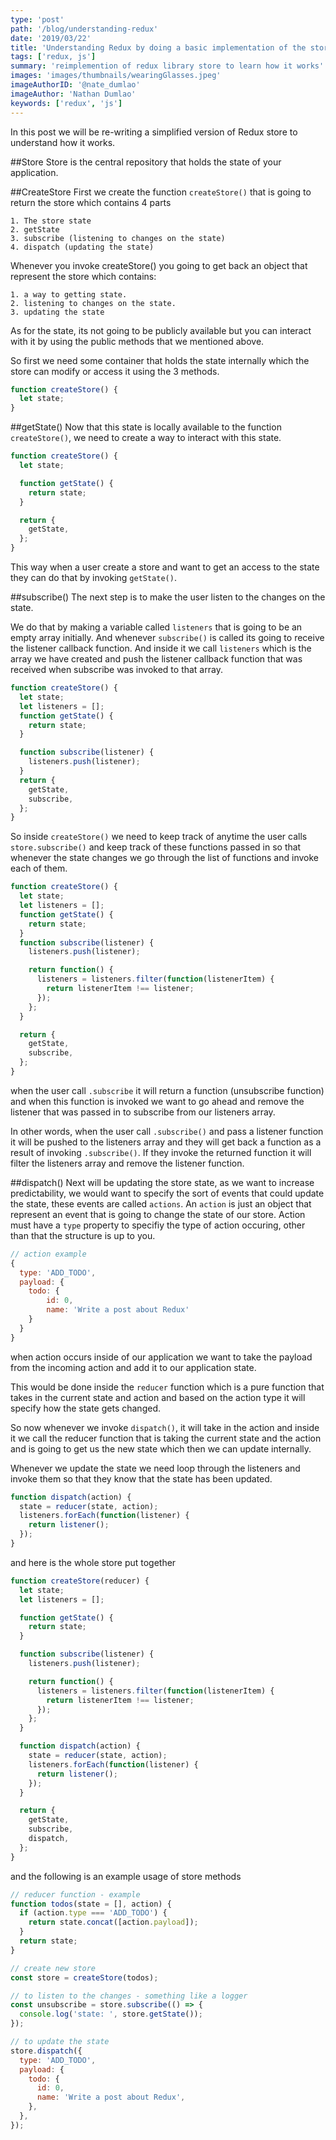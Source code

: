 ```yaml
---
type: 'post'
path: '/blog/understanding-redux'
date: '2019/03/22'
title: 'Understanding Redux by doing a basic implementation of the store'
tags: ['redux, js']
summary: 'reimplemention of redux library store to learn how it works'
images: 'images/thumbnails/wearingGlasses.jpeg'
imageAuthorID: '@nate_dumlao'
imageAuthor: 'Nathan Dumlao'
keywords: ['redux', 'js']
---
```


In this post we will be re-writing a simplified version of Redux store to understand how it works.

##Store
Store is the central repository that holds the state of your application.

##CreateStore
First we create the function `createStore()` that is going to return the store which contains 4 parts

```text
1. The store state
2. getState
3. subscribe (listening to changes on the state)
4. dispatch (updating the state)
```

Whenever you invoke createStore() you going to get back an object that represent the store which contains:

```text
1. a way to getting state.
2. listening to changes on the state.
3. updating the state
```

As for the state, its not going to be publicly available but you can interact with it by using the public methods that we mentioned above.

So first we need some container that holds the state internally which the store can modify or access it using the 3 methods.

```javascript
function createStore() {
  let state;
}
```

##getState()
Now that this state is locally available to the function `createStore()`, we need to create a way to interact with this state.

```javascript
function createStore() {
  let state;

  function getState() {
    return state;
  }

  return {
    getState,
  };
}
```

This way when a user create a store and want to get an access to the state they can do that by invoking `getState()`.

##subscribe()
The next step is to make the user listen to the changes on the state.

We do that by making a variable called `listeners` that is going to be an empty array initially. And whenever `subscribe()` is called its going to receive the listener callback function. And inside it we call `listeners` which is the array we have created and push the listener callback function that was received when subscribe was invoked to that array.

```javascript
function createStore() {
  let state;
  let listeners = [];
  function getState() {
    return state;
  }

  function subscribe(listener) {
    listeners.push(listener);
  }
  return {
    getState,
    subscribe,
  };
}
```

So inside `createStore()` we need to keep track of anytime the user calls `store.subscribe()` and keep track of these functions passed in so that whenever the state changes we go through the list of functions and invoke each of them.

```javascript
function createStore() {
  let state;
  let listeners = [];
  function getState() {
    return state;
  }
  function subscribe(listener) {
    listeners.push(listener);

    return function() {
      listeners = listeners.filter(function(listenerItem) {
        return listenerItem !== listener;
      });
    };
  }

  return {
    getState,
    subscribe,
  };
}
```

when the user call `.subscribe` it will return a function (unsubscribe function) and when this function is invoked we want to go ahead and remove the listener that was passed in to subscribe from our listeners array.

In other words, when the user call `.subscribe()` and pass a listener function it will be pushed to the listeners array and they will get back a function as a result of invoking `.subscribe()`. If they invoke the returned function it will filter the listeners array and remove the listener function.

##dispatch()
Next will be updating the store state, as we want to increase predictability, we would want to specify the sort of events that could update the state, these events are called `actions`. An `action` is just an object that represent an event that is going to change the state of our store. Action must have a `type` property to specifiy the type of action occuring, other than that the structure is up to you.

```javascript
// action example
{
  type: 'ADD_TODO',
  payload: {
    todo: {
        id: 0,
        name: 'Write a post about Redux'
    }
  }
}
```

when action occurs inside of our application we want to take the payload from the incoming action and add it to our application state.

This would be done inside the `reducer` function which is a pure function that takes in the current state and action and based on the action type it will specify how the state gets changed.

So now whenever we invoke `dispatch()`, it will take in the action and inside it we call the reducer function that is taking the current state and the action and is going to get us the new state which then we can update internally.

Whenever we update the state we need loop through the listeners and invoke them so that they know that the state has been updated.

```javascript
function dispatch(action) {
  state = reducer(state, action);
  listeners.forEach(function(listener) {
    return listener();
  });
}
```

and here is the whole store put together

```javascript
function createStore(reducer) {
  let state;
  let listeners = [];

  function getState() {
    return state;
  }

  function subscribe(listener) {
    listeners.push(listener);

    return function() {
      listeners = listeners.filter(function(listenerItem) {
        return listenerItem !== listener;
      });
    };
  }

  function dispatch(action) {
    state = reducer(state, action);
    listeners.forEach(function(listener) {
      return listener();
    });
  }

  return {
    getState,
    subscribe,
    dispatch,
  };
}
```

and the following is an example usage of store methods

```javascript
// reducer function - example
function todos(state = [], action) {
  if (action.type === 'ADD_TODO') {
    return state.concat([action.payload]);
  }
  return state;
}

// create new store
const store = createStore(todos);

// to listen to the changes - something like a logger
const unsubscribe = store.subscribe(() => {
  console.log('state: ', store.getState());
});

// to update the state
store.dispatch({
  type: 'ADD_TODO',
  payload: {
    todo: {
      id: 0,
      name: 'Write a post about Redux',
    },
  },
});
```
